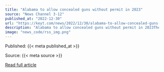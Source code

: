 ```yaml
---
title: "Alabama to allow concealed guns without permit in 2023"
source: "News Channel 3-12"
published_at: "2022-12-30"
url: "https://keyt.com/news/2022/12/30/alabama-to-allow-concealed-guns-without-permit-in-2023/"
description: "Alabama to allow concealed guns without permit in 2023The post Alabama to allow concealed guns without permit in 2023 appeared first on News Channel 3-12."
image: "news_code/rss_img.png"
---
```



  Published: {{< meta published_at >}}
  

  Source: {{< meta source >}}
  

  [Read full article]({{< meta url >}})
  

